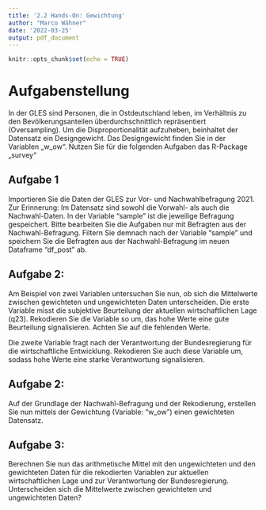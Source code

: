 ```yaml
---
title: '2.2 Hands-On: Gewichtung'
author: "Marco Wähner"
date: '2022-03-25'
output: pdf_document
---
```


```r
knitr::opts_chunk$set(echo = TRUE)
```

# Aufgabenstellung
In der GLES sind Personen, die in Ostdeutschland leben, im Verhältnis zu den Bevölkerungsanteilen überdurchschnittlich repräsentiert (Oversampling). Um die Disproportionalität aufzuheben, beinhaltet der Datensatz ein Designgewicht. Das Designgewicht finden Sie in der Variablen „w_ow“. Nutzen Sie für die folgenden Aufgaben das R-Package „survey“

## Aufgabe 1
Importieren Sie die Daten der GLES zur Vor- und Nachwahlbefragung 2021. Zur Erinnerung: Im Datensatz sind sowohl die Vorwahl- als auch die Nachwahl-Daten. In der Variable "sample" ist die jeweilige Befragung gespeichert. Bitte bearbeiten Sie die Aufgaben nur mit Befragten aus der Nachwahl-Befragung. Filtern Sie demnach nach der Variable "sample" und speichern Sie die Befragten aus der Nachwahl-Befragung im neuen Dataframe "df_post" ab.

## Aufgabe 2:
Am Beispiel von zwei Variablen untersuchen Sie nun, ob sich die Mittelwerte zwischen gewichteten und ungewichteten Daten unterscheiden. Die erste Variable misst die subjektive Beurteilung der aktuellen wirtschaftlichen Lage (q23). Rekodieren Sie die Variable so um, das hohe Werte eine gute Beurteilung signalisieren. Achten Sie auf die fehlenden Werte.

Die zweite Variable fragt nach der Verantwortung der Bundesregierung für die wirtschaftliche Entwicklung. Rekodieren Sie auch diese Variable um, sodass hohe Werte eine starke Verantwortung signalisieren.

## Aufgabe 2:
Auf der Grundlage der Nachwahl-Befragung und der Rekodierung, erstellen Sie nun mittels der Gewichtung (Variable: "w_ow") einen gewichteten Datensatz. 

## Aufgabe 3: 
Berechnen Sie nun das arithmetische Mittel mit den ungewichteten und den gewichteten Daten für die rekodierten Variablen zur aktuellen wirtschaftlichen Lage und zur Verantwortung der Bundesregierung. Unterscheiden sich die Mittelwerte zwischen gewichteten und ungewichteten Daten?
